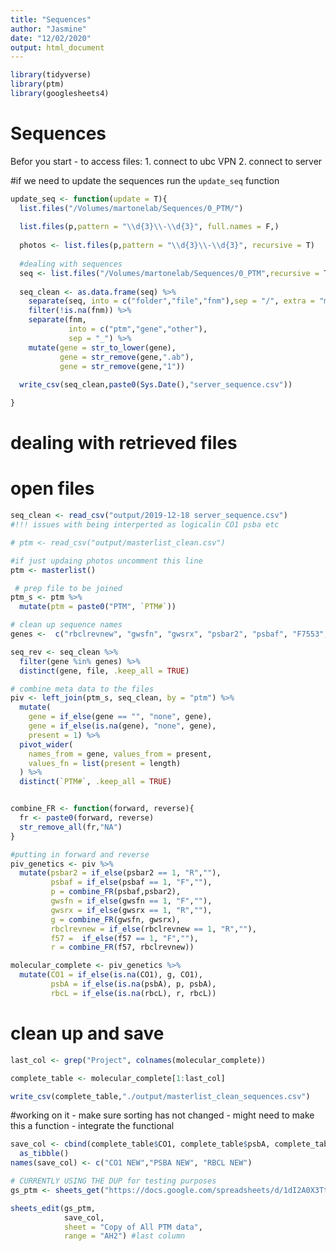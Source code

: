 ```yaml
---
title: "Sequences"
author: "Jasmine"
date: "12/02/2020"
output: html_document
---
```


```r
library(tidyverse)
library(ptm)
library(googlesheets4)
```

# Sequences
Befor you start - to access files:
1. connect to ubc VPN
2. connect to server

#if we need to update the sequences run the `update_seq` function
```r
update_seq <- function(update = T){
  list.files("/Volumes/martonelab/Sequences/0_PTM/")
  
  list.files(p,pattern = "\\d{3}\\-\\d{3}", full.names = F,)
  
  photos <- list.files(p,pattern = "\\d{3}\\-\\d{3}", recursive = T)
  
  #dealing with sequences
  seq <- list.files("/Volumes/martonelab/Sequences/0_PTM",recursive = T)
  
  seq_clean <- as.data.frame(seq) %>%
    separate(seq, into = c("folder","file","fnm"),sep = "/", extra = "merge") %>%
    filter(!is.na(fnm)) %>%
    separate(fnm,
             into = c("ptm","gene","other"),
             sep = "_") %>%
    mutate(gene = str_to_lower(gene),
           gene = str_remove(gene,".ab"),
           gene = str_remove(gene,"1"))
  
  write_csv(seq_clean,paste0(Sys.Date(),"server_sequence.csv"))

}
```

# dealing with retrieved files

# open files
```r
seq_clean <- read_csv("output/2019-12-18 server_sequence.csv")
#!!! issues with being interperted as logicalin CO1 psba etc

# ptm <- read_csv("output/masterlist_clean.csv")

#if just updaing photos uncomment this line
ptm <- masterlist()

 # prep file to be joined
ptm_s <- ptm %>%
  mutate(ptm = paste0("PTM", `PTM#`))
```

```r
# clean up sequence names
genes <-  c("rbclrevnew", "gwsfn", "gwsrx", "psbar2", "psbaf", "F7553", "f|F57", "R1150K")

seq_rev <- seq_clean %>%
  filter(gene %in% genes) %>%
  distinct(gene, file, .keep_all = TRUE) 

# combine meta data to the files
piv <- left_join(ptm_s, seq_clean, by = "ptm") %>%
  mutate(
    gene = if_else(gene == "", "none", gene),
    gene = if_else(is.na(gene), "none", gene),
    present = 1) %>%
  pivot_wider(
    names_from = gene, values_from = present,
    values_fn = list(present = length)
  ) %>%
  distinct(`PTM#`, .keep_all = TRUE)


combine_FR <- function(forward, reverse){
  fr <- paste0(forward, reverse)
  str_remove_all(fr,"NA")
}

#putting in forward and reverse
piv_genetics <- piv %>% 
  mutate(psbar2 = if_else(psbar2 == 1, "R",""),
         psbaf = if_else(psbaf == 1, "F",""),
         p = combine_FR(psbaf,psbar2),
         gwsfn = if_else(gwsfn == 1, "F",""),
         gwsrx = if_else(gwsrx == 1, "R",""),
         g = combine_FR(gwsfn, gwsrx),
         rbclrevnew = if_else(rbclrevnew == 1, "R",""),
         f57 =  if_else(f57 == 1, "F",""),
         r = combine_FR(f57, rbclrevnew))

molecular_complete <- piv_genetics %>% 
  mutate(CO1 = if_else(is.na(CO1), g, CO1),
         psbA = if_else(is.na(psbA), p, psbA),
         rbcL = if_else(is.na(rbcL), r, rbcL))
```


# clean up and save
```r
last_col <- grep("Project", colnames(molecular_complete))

complete_table <- molecular_complete[1:last_col]

write_csv(complete_table,"./output/masterlist_clean_sequences.csv")
```

#working on it
- make sure sorting has not changed
- might need to make this a function 
- integrate the functional
```r
save_col <- cbind(complete_table$CO1, complete_table$psbA, complete_table$rbcL) %>% 
  as_tibble()
names(save_col) <- c("CO1 NEW","PSBA NEW", "RBCL NEW")

# CURRENTLY USING THE DUP for testing purposes
gs_ptm <- sheets_get("https://docs.google.com/spreadsheets/d/1dI2A0X3Ttvb3PTFNhM1R6bmXXaz_XkJyll2vsw8eAvY/edit#gid=0")

sheets_edit(gs_ptm,
            save_col, 
            sheet = "Copy of All PTM data",
            range = "AH2") #last column
```